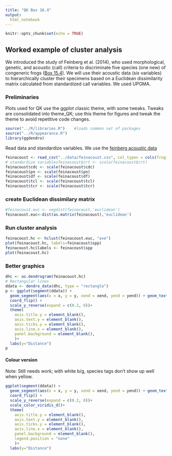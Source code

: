 ```yaml
---
title: "QK Box 16.4"
output:
  html_notebook
---
```


```r
knitr::opts_chunk$set(echo = TRUE)
```

## Worked example of cluster analysis

We introduced the study of Feinberg et al. (2014), who used morphological, genetic, and acoustic (call) criteria to discriminate five species (one new) of congeneric frogs ([Box 15.4](feinbergLDA.nb.html)). We will use their acoustic data (six variables) to hierarchically cluster their specimens based on a Euclidean dissimilarity matrix calculated from standardized call variables. We used UPGMA.

### Preliminaries

Plots used for QK use the ggplot classic theme, with some tweaks. Tweaks are consolidated into theme_QK; use this theme for figures and tweak the theme to avoid repetitive code changes.

```r
source("../R/libraries.R")    #loads common set of packages
source("../R/appearance.R")
library(ggdendro)
```

Read data and standardize variables. We use the [feinberg acoustic data](../data/feinacoust.csv)

```r
feinacoust <- read_csv("../data/feinacoust.csv", col_types = cols(frogid = col_skip()))
# standardize variablesfeinacoust$crt <- scale(feinacoust$crt)
feinacoust$cdc <- scale(feinacoust$cdc)
feinacoust$pn <- scale(feinacoust$pn)
feinacoust$df <- scale(feinacoust$df)
feinacoust$tcl <- scale(feinacoust$tcl)
feinacoust$tcr <- scale(feinacoust$tcr)
```

### create Euclidean dissimilary matrix

```r
#feinacoust.euc <- vegdist(feinacoust,'euclidean')
feinacoust.euc<-dist(as.matrix(feinacoust),'euclidean')
```

### Run cluster analysis

```r
feinacoust.hc <- hclust(feinacoust.euc, "ave")
plot(feinacoust.hc, labels=feinacoust$spp)
feinacoust.hc$labels <- feinacoust$spp
plot(feinacoust.hc)
```

### Better graphics

```r
dhc <- as.dendrogram(feinacoust.hc)
# Rectangular lines
ddata <- dendro_data(dhc, type = "rectangle")
p <- ggplot(segment(ddata)) + 
  geom_segment(aes(x = x, y = y, xend = xend, yend = yend)) + geom_text(data=ddata$labels,aes(x=x,y=0),label=ddata$labels$label, hjust=0, size=2, nudge_y=0.05)+
  coord_flip() + 
  scale_y_reverse(expand = c(0.2, 0))+
  theme(
    axis.title.y = element_blank(),
    axis.text.y = element_blank(),
    axis.ticks.y = element_blank(),
    axis.line.x = element_blank(),
    panel.background = element_blank(),
    )+
  labs(y="Distance")
p
```

#### Colour version

Note: Still needs work; with white b/g, species tags don't show up well when yellow.

```r
ggplot(segment(ddata)) + 
  geom_segment(aes(x = x, y = y, xend = xend, yend = yend)) + geom_text(data=ddata$labels,aes(x=x,y=0,color=label),label=ddata$labels$label, hjust=0, size=2, nudge_y=0.05)+
  coord_flip() + 
  scale_y_reverse(expand = c(0.2, 0))+
  scale_color_viridis_d()+
  theme(
    axis.title.y = element_blank(),
    axis.text.y = element_blank(),
    axis.ticks.y = element_blank(),
    axis.line.x = element_blank(),
    panel.background = element_blank(),
    legend.position = "none"
    )+
  labs(y="Distance")
```
